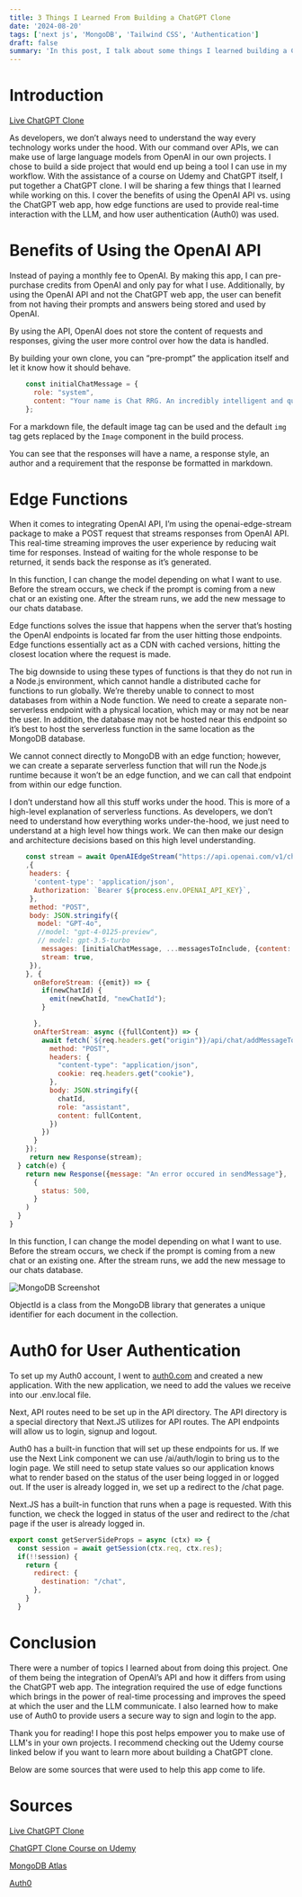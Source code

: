 ```yaml
---
title: 3 Things I Learned From Building a ChatGPT Clone
date: '2024-08-20'
tags: ['next js', 'MongoDB', 'Tailwind CSS', 'Authentication']
draft: false
summary: 'In this post, I talk about some things I learned building a ChatGPT clone.'
---
```


# Introduction

[Live ChatGPT Clone](https://chatrrg.ryangriego.com/)

As developers, we don’t always need to understand the way every technology works under the hood. With our command over APIs, we can make use of large language models from OpenAI in our own projects. I chose to build a side project that would end up being a tool I can use in my workflow. With the assistance of a course on Udemy and ChatGPT itself, I put together a ChatGPT clone. I will be sharing a few things that I learned while working on this. I cover the benefits of using the OpenAI API vs. using the ChatGPT web app, how edge functions are used to provide real-time interaction with the LLM, and how user authentication (Auth0) was used.

# Benefits of Using the OpenAI API

Instead of paying a monthly fee to OpenAI. By making this app, I can pre-purchase credits from OpenAI and only pay for what I use. Additionally, by using the OpenAI API and not the ChatGPT web app, the user can benefit from not having their prompts and answers being stored and used by OpenAI.

By using the API, OpenAI does not store the content of requests and responses, giving the user more control over how the data is handled.

By building your own clone, you can “pre-prompt” the application itself and let it know how it should behave.

```js
    const initialChatMessage = {
      role: "system",
      content: "Your name is Chat RRG. An incredibly intelligent and quick-thinking AI, that always replies with an enthusiastic and positive energy. You were created by Ryan Griego. Your response must be formatted as markdown."
    };
```

For a markdown file, the default image tag can be used and the default `img` tag gets replaced by the `Image` component in the build process.

You can see that the responses will have a name, a response style, an author and a requirement that the response be formatted in markdown.

# Edge Functions

When it comes to integrating OpenAI API, I’m using the openai-edge-stream package to make a POST request that streams responses from OpenAI API. This real-time streaming improves the user experience by reducing wait time for responses. Instead of waiting for the whole response to be returned, it sends back the response as it’s generated.

In this function, I can change the model depending on what I want to use. Before the stream occurs, we check if the prompt is coming from a new chat or an existing one. After the stream runs, we add the new message to our chats database.

Edge functions solves the issue that happens when the server that’s hosting the OpenAI endpoints is located far from the user hitting those endpoints. Edge functions essentially act as a CDN with cached versions, hitting the closest location where the request is made.

The big downside to using these types of functions is that they do not run in a Node.js environment, which cannot handle a distributed cache for functions to run globally. We’re thereby unable to connect to most databases from within a Node function. We need to create a separate non-serverless endpoint with a physical location, which may or may not be near the user. In addition, the database may not be hosted near this endpoint so it’s best to host the serverless function in the same location as the MongoDB database.

We cannot connect directly to MongoDB with an edge function; however, we can create a separate serverless function that will run the Node.js runtime because it won’t be an edge function, and we can call that endpoint from within our edge function.

I don’t understand how all this stuff works under the hood. This is more of a high-level explanation of serverless functions. As developers, we don’t need to understand how everything works under-the-hood, we just need to understand at a high level how things work. We can then make our design and architecture decisions based on this high level understanding.


```js
    const stream = await OpenAIEdgeStream("https://api.openai.com/v1/chat/completions"
    ,{
     headers: {
      'content-type': 'application/json',
      Authorization: `Bearer ${process.env.OPENAI_API_KEY}`,
     },
     method: "POST",
     body: JSON.stringify({
       model: "GPT-4o",
       //model: "gpt-4-0125-preview",
       // model: gpt-3.5-turbo
        messages: [initialChatMessage, ...messagesToInclude, {content: message, role: "user"}],
        stream: true,
     }),
    }, {
      onBeforeStream: ({emit}) => {
        if(newChatId) {
          emit(newChatId, "newChatId");
        }

      },
      onAfterStream: async ({fullContent}) => {
        await fetch(`${req.headers.get("origin")}/api/chat/addMessageToChat`, {
          method: "POST",
          headers: {
            "content-type": "application/json",
            cookie: req.headers.get("cookie"),
          },
          body: JSON.stringify({
            chatId,
            role: "assistant",
            content: fullContent,
          })
        })
      }
    });
     return new Response(stream);
  } catch(e) {
    return new Response({message: "An error occured in sendMessage"},
      {
        status: 500,
      }
    )
  }
}
```

In this function, I can change the model depending on what I want to use. Before the stream occurs, we check if the prompt is coming from a new chat or an existing one. After the stream runs, we add the new message to our chats database.


![MongoDB Screenshot](https://res.cloudinary.com/dm7y3yvjp/image/upload/v1724797786/mongo-db-screenshot_pbgfgj.png)

ObjectId is a class from the MongoDB library that generates a unique identifier for each document in the collection.

# Auth0 for User Authentication

To set up my Auth0 account, I went to [auth0.com](https://auth0.com/) and created a new application. With the new application, we need to add the values we receive into our .env.local file.

Next, API routes need to be set up in the API directory. The API directory is a special directory that Next.JS utilizes for API routes. The API endpoints will allow us to login, signup and logout.

Auth0 has a built-in function that will set up these endpoints for us. If we use the Next Link component we can use /ai/auth/login to bring us to the login page. We still need to setup state values so our application knows what to render based on the status of the user being logged in or logged out. If the user is already logged in, we set up a redirect to the /chat page.

Next.JS has a built-in function that runs when a page is requested. With this function, we check the logged in status of the user and redirect to the /chat page if the user is already logged in.

```js
export const getServerSideProps = async (ctx) => {
  const session = await getSession(ctx.req, ctx.res);
  if(!!session) {
    return {
      redirect: {
        destination: "/chat",
      },
    }
  }
```

# Conclusion

There were a number of topics I learned about from doing this project. One of them being the integration of OpenAI’s API and how it differs from using the ChatGPT web app. The integration required the use of edge functions which brings in the power of real-time processing and improves the speed at which the user and the LLM communicate. I also learned how to make use of Auth0 to provide users a secure way to sign and login to the app.

Thank you for reading! I hope this post helps empower you to make use of LLM's in your own projects. I recommend checking out the Udemy course linked below if you want to learn more about building a ChatGPT clone.

Below are some sources that were used to help this app come to life.

# Sources

[Live ChatGPT Clone](https://chatrrg.ryangriego.com/)

[ChatGPT Clone Course on Udemy](https://www.udemy.com/course/nextjs-chatgpt/)

[MongoDB Atlas](https://www.mongodb.com/products/platform/atlas-database)

[Auth0](https://auth0.com/)
